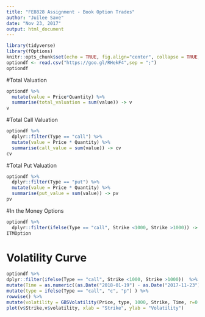 ```yaml
---
title: "FE8828 Assignment - Book Option Trades"
author: "Juilee Save"
date: "Nov 23, 2017"
output: html_document
---
```


```r
library(tidyverse)
library(fOptions)
knitr::opts_chunk$set(echo = TRUE, fig.align="center", collapse = TRUE, cache = T)
optiondf <- read.csv("https://goo.gl/RHekF4",sep = ";")
optiondf
```

#Total Valuation
```r
optiondf %>%
  mutate(value = Price*Quantity) %>%
  summarise(total_valuation = sum(value)) -> v
v
```

#Total Call Valuation
```r
optiondf %>%
  dplyr::filter(Type == "call") %>%
  mutate(value = Price * Quantity) %>%
  summarise(call_value = sum(value)) -> cv
cv
```

#Total Put Valuation
```r
optiondf %>%
  dplyr::filter(Type == "put") %>%
  mutate(value = Price * Quantity) %>%
  summarise(put_value = sum(value)) -> pv
pv
```

#In the Money Options
```r
optiondf %>%
  dplyr::filter(ifelse(Type == "call", Strike <1000, Strike >1000)) -> ITMOption
ITMOption
```

# Volatility Curve
```r
optiondf %>%
dplyr::filter(ifelse(Type == "call", Strike <1000, Strike >1000))  %>%
mutate(Time = as.numeric((as.Date("2018-01-19") - as.Date("2017-11-23")))/365) %>%
mutate(type = ifelse(Type == "call", "c", "p") ) %>%
rowwise() %>%
mutate(volatility = GBSVolatility(Price, type, 1000, Strike, Time, r=0.01, b=0, tol=0.005, maxiter=100000)) -> v
plot(v$Strike,v$volatility, xlab = "Strike", ylab = "Volatility")
```
